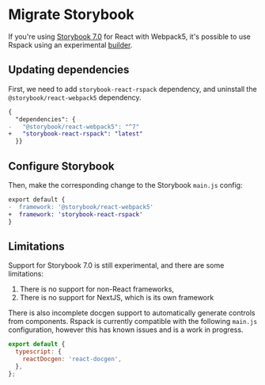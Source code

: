 # Migrate Storybook

If you're using [Storybook 7.0](https://storybook.js.org/) for React with Webpack5, it's possible to use Rspack using an experimental [builder](https://storybook.js.org/docs/react/builders/overview).

## Updating dependencies

First, we need to add `storybook-react-rspack` dependency, and uninstall the `@storybook/react-webpack5` dependency.

```diff title=package.json
{
  "dependencies": {
-   "@storybook/react-webpack5": "^7"
+   "storybook-react-rspack": "latest"
  }}
```

## Configure Storybook

Then, make the corresponding change to the Storybook `main.js` config:

```diff title=.storybook/main.js
export default {
-  framework: '@storybook/react-webpack5'
+  framework: 'storybook-react-rspack'
}
```

## Limitations

Support for Storybook 7.0 is still experimental, and there are some limitations:

1. There is no support for non-React frameworks,
2. There is no support for NextJS, which is its own framework

There is also incomplete docgen support to automatically generate controls from components.
Rspack is currently compatible with the following `main.js` configuration, however this has known issues and is a work in progress.

```js
export default {
  typescript: {
    reactDocgen: 'react-docgen',
  },
};
```
